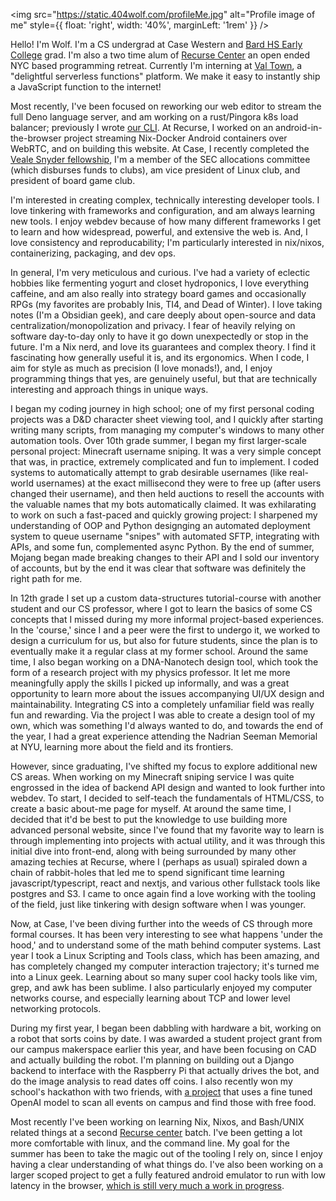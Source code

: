 <img src="https://static.404wolf.com/profileMe.jpg" alt="Profile image of me" style={{ float: 'right', width: '40%', marginLeft: '1rem' }} />

Hello! I'm Wolf. I'm a CS undergrad at Case Western and [Bard HS Early College](https://bhsec.bard.edu/queens/) grad. I'm also a two time alum of [Recurse Center](https://www.recurse.com/) an open ended NYC based programming retreat. Currently I'm interning at [Val Town](https://val.town), a "delightful serverless functions" platform. We make it easy to instantly ship a JavaScript function to the internet!

Most recently, I've been focused on reworking our web editor to stream the full Deno language server, and am working on a rust/Pingora k8s load balancer; previously I wrote [our CLI](https://github.com/val-town/vt). At Recurse, I worked on an android-in-the-browser project streaming Nix-Docker Android containers over WebRTC, and on building this website. At Case, I recently completed the [Veale Snyder fellowship](https://case.edu/entrepreneurship/fellowships/veale-snyder-fellows-program), I'm a member of the SEC allocations committee (which disburses funds to clubs), am vice president of Linux club, and president of board game club.

I'm interested in creating complex, technically interesting developer tools. I love tinkering with frameworks and configuration, and am always learning new tools. I enjoy webdev because of how many different frameworks I get to learn and how widespread, powerful, and extensive the web is. And, I love consistency and reproducability; I'm particularly interested in nix/nixos, containerizing, packaging, and dev ops.

In general, I'm very meticulous and curious. I've had a variety of eclectic hobbies like fermenting yogurt and closet hydroponics, I love everything caffeine, and am also really into strategy board games and occasionally RPGs (my favorites are probably Inis, TI4, and Dead of Winter). I love taking notes (I'm a Obsidian geek), and care deeply about open-source and data centralization/monopolization and privacy. I fear of heavily relying on software day-to-day only to have it go down unexpectedly or stop in the future. I'm a Nix nerd, and love its guarantees and complex theory. I find it fascinating how generally useful it is, and its ergonomics. When I code, I aim for style as much as precision (I love monads!), and, I enjoy programming things that yes, are genuinely useful, but that are technically interesting and approach things in unique ways. 

I began my coding journey in high school; one of my first personal coding projects was a D&D character sheet viewing tool, and I quickly after starting writing many scripts, from managing my computer's windows to many other automation tools. Over 10th grade summer, I began my first larger-scale personal project: Minecraft username sniping. It was a very simple concept that was, in practice, extremely complicated and fun to implement. I coded systems to automatically attempt to grab desirable usernames (like real-world usernames) at the exact millisecond they were to free up (after users changed their username), and then held auctions to resell the accounts with the valuable names that my bots automatically claimed. It was exhilarating to work on such a fast-paced  and quickly growing project: I sharpened my understanding of OOP and Python designging an automated deployment system to queue username "snipes" with automated SFTP, integrating with APIs, and some fun, complemented async Python. By the end of summer, Mojang began made breaking changes to their API and I sold our inventory of accounts, but by the end it was clear that software was definitely the right path for me.

In 12th grade I set up a custom data-structures tutorial-course with another student and our CS professor, where I got to learn the basics of some CS concepts that I missed during my more informal project-based experiences. In the 'course,' since I and a peer were the first to undergo it, we worked to design a curriculum for us, but also for future students, since the plan is to eventually make it a regular class at my former school. Around the same time, I also began working on a DNA-Nanotech design tool, which took the form of a research project with my physics professor. It let me more meaningfully apply the skills I picked up informally, and was a great opportunity to learn more about the issues accompanying UI/UX design and maintainability. Integrating CS into a completely unfamiliar field was really fun and rewarding. Via the project I was able to create a design tool of my own, which was something I'd always wanted to do, and towards the end of the year, I had a great experience attending the Nadrian Seeman Memorial at NYU, learning more about the field and its frontiers.

However, since graduating, I've shifted my focus to explore additional new CS areas. When working on my Minecraft sniping service I was quite engrossed in the idea of backend API design and wanted to look further into webdev. To start, I decided to self-teach the fundamentals of HTML/CSS, to create a basic about-me page for myself. At around the same time, I decided that it'd be best to put the knowledge to use building more advanced personal website, since I've found that my favorite way to learn is through implementing into projects with actual utility, and it was through this initial dive into front-end, along with being surrounded by many other amazing techies at Recurse, where I (perhaps as usual) spiraled down a chain of rabbit-holes that led me to spend significant time learning javascript/typescript, react and nextjs, and various other fullstack tools like postgres and S3. I came to once again find a love working with the tooling of the field, just like tinkering with design software when I was younger.

Now, at Case, I've been diving further into the weeds of CS through more formal courses. It has been very interesting to see what happens 'under the hood,' and to understand some of the math behind computer systems. Last year I took a Linux Scripting and Tools class, which has been amazing, and has completely changed my computer interaction trajectory; it's turned me into a Linux geek. Learning about so many super cool hacky tools like vim, grep, and awk has been sublime. I also particularly enjoyed my computer networks course, and especially learning about TCP and lower level networking protocols.

During my first year, I began been dabbling with hardware a bit, working on a robot that sorts coins by date. I was awarded a student project grant from our campus makerspace earlier this year, and have been focusing on CAD and actually building the robot. I'm planning on building out a Django backend to interface with the Raspberry Pi that actually drives the bot, and do the image analysis to read dates off coins. I also recently won my school's hackathon with two friends, with [a project](https://404wolf.com/posts/project/freeCwruFood) that uses a fine tuned OpenAI model to scan all events on campus and find those with free food.

Most recently I've been working on learning Nix, Nixos, and Bash/UNIX related things at a second [Recurse center](https://recurse.com) batch. I've been getting a lot more comfortable with linux, and the command line. My goal for the summer has been to take the magic out of the tooling I rely on, since I enjoy having a clear understanding of what things do. I've also been working on a larger scoped project to get a fully featured android emulator to run with low latency in the browser, [which is still very much a work in progress](https://404wolf.com/posts/project/androidBrowser).